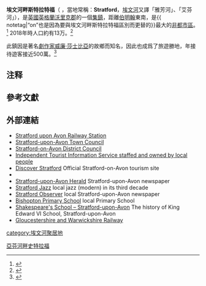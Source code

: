 {{noteTA
|1=zh-hant:史特拉福;zh-hans:斯特拉特福;
|2=zh-tw:亞芬;zh-hk:埃文;
|3=zh-tw:華威;zh-hans:沃里克;
}}
{{Infobox UK place
|country = 英格蘭
|official_name= Stratford-upon-Avon
|static_image_name = Royal Shakespeare Theatre 2011.jpg
|static_image_caption = 從班克羅夫特花園看向[[皇家莎士比亞劇場|皇家莎士比亞劇場]]
|latitude= 52.19
|longitude= -1.710
|population = 25,505
|population_ref = （2007年估計）
|shire_district= [[埃文河畔斯特拉特福區|埃文河畔斯特拉特福區]]
|shire_county= [[華威郡|華威郡]]
|region= 西密德蘭
|constituency_westminster=[[埃文河畔斯特拉特福_(英國國會選區)|埃文河畔斯特拉特福]]
|post_town= STRATFORD-UPON-AVON
|postcode_district=CV37
|postcode_area= CV
|dial_code= 01789
|os_grid_reference= SP1955
}}
'''埃文河畔斯特拉特福'''（{{lang-en|Stratford-upon-Avon}} {{IPAc-en|ˌ|s|t|r|æ|t|f|ə|d|_|ə|p|ɒ|n|_|ˈ|eɪ|v|ən}}，當地常稱：'''Stratford'''，[[雅芳河_(沃里克郡)|埃文河]]又譯「雅芳河」、「艾芬河」），是[[英國|英國]][[英格蘭|英格蘭]][[沃里克郡|沃里克郡]]的一個[[集鎮|集鎮]]，距離[[伯明翰|伯明翰]]東南{{convert|22|mi|km}}，是{{link-en|埃文河畔斯特拉特福區|Stratford-on-Avon District}}{{ notetag|“on”也是因為要與埃文河畔斯特拉特福區別而更替的}}最大的[[非都市區|非都市區]]。<ref>{{cite web |url=http://www.stratford.gov.uk/community/ |title=Stratford-on-Avon District Council: Living in the District |publisher=Stratford.gov.uk |date= |accessdate=31 May 2013 |deadurl=yes |archiveurl=https://web.archive.org/web/20120606224957/http://www.stratford.gov.uk/community/ |archivedate=2012年6月6日 }}</ref> 2018年時人口約有13万。<ref>{{cite web | publisher= Office for National Statistics, neighbourhood statistics | url= http://neighbourhood.statistics.gov.uk/dissemination/LeadHome.do;jessionid=ac1f930c30d82a4ecfc3ea654b519d08eba02862efd6?m=0&s=1283982305757&enc=1&nsjs=true&nsck=true&nssvg=false&nswid=1212 | title= 2009 Ward Population Estimates for England and Wales, mid-2007 | date= 4 June 2009 | accessdate= 8 September 2010 | deadurl= yes | archiveurl= https://web.archive.org/web/20110629064130/http://neighbourhood.statistics.gov.uk/dissemination/LeadHome.do;jessionid=ac1f930c30d82a4ecfc3ea654b519d08eba02862efd6?m=0&s=1283982305757&enc=1&nsjs=true&nsck=true&nssvg=false&nswid=1212 | archivedate= 2011年6月29日 }}</ref>

此鎮因是著名[[劇作家|劇作家]][[威廉·莎士比亞|威廉·莎士比亞]]的故鄉而知名，因此也成爲了旅遊勝地，年接待遊客接近500萬。<ref>{{cite web |url=http://www.stratford.gov.uk/localplan/ELECTRONIC/Section7.pdf |title=Stratford District Council Report - Controlling the location, scale and mix of development |format=PDF |date= |accessdate=31 May 2013 |deadurl=yes |archiveurl=https://web.archive.org/web/20131104020507/http://www.stratford.gov.uk/localplan/ELECTRONIC/Section7.pdf |archivedate=2013年11月4日 }}</ref>

==注释==
{{notefoot}}

==參考文獻==
{{reflist|30em}}

==外部連結==
{{commons category|Stratford-upon-Avon}}
{{Wikivoyage}}
* [http://www.stratfordstation.com Stratford upon Avon Railway Station] {{Wayback|url=http://www.stratfordstation.com/ |date=20200214161411 }}
* [https://web.archive.org/web/20110716153145/http://www.stratforduponavontowncouncil.com/ Stratford-upon-Avon Town Council]
* [http://www.stratford.gov.uk Stratford-on-Avon District Council] {{Wayback|url=http://www.stratford.gov.uk/ |date=20140104082435 }}
* [https://web.archive.org/web/20170929151505/http://www.notjustshakespeare.org/ Independent Tourist Information Service staffed and owned by local people]
* [https://web.archive.org/web/20170606163312/http://www.discover-stratford.com/ Discover Stratford] Official Stratford-on-Avon tourism site
*{{dmoz|/Regional/Europe/United_Kingdom/England/Warwickshire/Stratford-upon-Avon/|Stratford-upon-Avon}}
* [http://www.stratford-herald.com/ Stratford-upon-Avon Herald] {{Wayback|url=http://www.stratford-herald.com/ |date=20210106192025 }} Stratford-upon-Avon newspaper
* [http://www.stratfordjazz.org.uk/ Stratford Jazz] {{Wayback|url=http://www.stratfordjazz.org.uk/ |date=20201124181955 }} local jazz (modern) in its third decade
* [http://www.stratfordobserver.co.uk/ Stratford Observer] {{Wayback|url=http://www.stratfordobserver.co.uk/ |date=20201215063705 }} local Stratford-upon-Avon newspaper
* [http://www.bishoptonprimary.ik.org/ Bishopton Primary School]{{Wayback|url=http://www.bishoptonprimary.ik.org/ |date=20130330135617 }} local Primary School
* [https://web.archive.org/web/20110319021330/http://www.likesnail.org.uk/ Shakespeare's School – Stratford-upon-Avon] The history of King Edward VI School, Stratford-upon-Avon
* [http://www.gswr.com/ Gloucestershire and Warwickshire Railway] {{Wayback|url=http://www.gswr.com/ |date=20200821000643 }}

{{Authority control}}
{{DEFAULTSORT:Stratford-Upon-Avon}}
 
[[Category:亞芬河畔史特拉福|]]
[[category:埃文河聚居地|category:埃文河聚居地]]